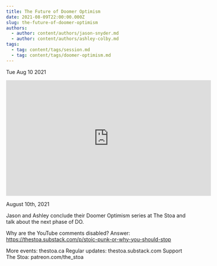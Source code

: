 ```yaml
---
title: The Future of Doomer Optimism
date: 2021-08-09T22:00:00.000Z
slug: the-future-of-doomer-optimism
authors:
  - author: content/authors/jason-snyder.md
  - author: content/authors/ashley-colby.md
tags:
  - tag: content/tags/session.md
  - tag: content/tags/doomer-optimism.md
---
```






Tue Aug 10 2021

<iframe width="560" height="315" src="https://www.youtube.com/embed/9d_c_cJf0Ro" title="The Future of Doomer Optimism w/ Jason Snyder and Ashley Colby" frameborder="0" allow="accelerometer; autoplay; clipboard-write; encrypted-media; gyroscope; picture-in-picture" allowfullscreen ></iframe>

August 10th, 2021

Jason and Ashley conclude their Doomer Optimism series at The Stoa and talk about the next phase of DO.

Why are the YouTube comments disabled? Answer: https://thestoa.substack.com/p/stoic-punk-or-why-you-should-stop

More events: thestoa.ca
Regular updates: thestoa.substack.com
Support The Stoa: patreon.com/the_stoa


